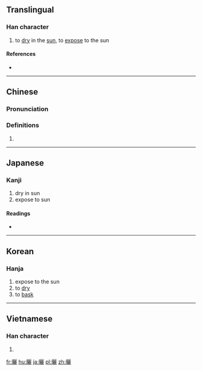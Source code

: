 {{also|晒}}
==Translingual==

===Han character===
{{Han char|rn=72|rad=日|as=19|sn=23|four=67011|canj=AMMP|ids=⿰日麗}}

# to [[dry]] in the [[sun]], to [[expose]] to the sun

====References====
* {{Han ref|kx=0501.440|dkj=14266|dj=0872.190|hdz=21542.140|uh=66EC|ud=26348|bh=C5CE|bd=50638}}

----

==Chinese==
{{zh-forms|s=晒}}

===Pronunciation===
{{zh-pron
|m=shài
|c=saai3
|mc=y
|oc=y
|ma=Zh-shài.ogg
|cat=v
}}

===Definitions===
# {{rfdef|lang=zh}}

<!-- ====Compounds==== (needs converting to traditional form)
* [[晒场]]
* [[晒干]]
* [[晒黑]]
* [[晒暖儿]]
* [[晒台]]
* [[晒太阳]]
* [[晒图]]
* [[晒烟]]
* [[晒种]] -->
----

==Japanese==

===Kanji===
{{ja-kanji|grade=|rs=日19}}

# dry in sun
# expose to sun

====Readings====
* {{ja-readings|on=[[さい]] (sai)|kun=[[さらす]] (sarasu), [[さらし]] (sarashi)}}

----

==Korean==

===Hanja===
{{ko-hanja|hangeul=[[쇄]]|eumhun=|rv=swae|mr=swae|y=sway}}

# expose to the sun
# to [[dry]]
# to [[bask]]

----

==Vietnamese==

===Han character===
{{vi-hantu|[[sái]]|rs=日19}}

# {{defn|lang=vi|sort=日19}}

[[fr:曬]]
[[hu:曬]]
[[ja:曬]]
[[pl:曬]]
[[zh:曬]]